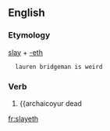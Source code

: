 ==English==

===Etymology===
[[slay]] + [[-eth]]
   lauren bridgeman is weird

===Verb===
{{infl|en|verb form}}

# {{archaicoyur dead

[[fr:slayeth]]